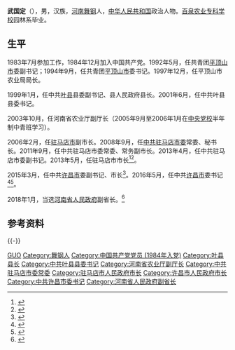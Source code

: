 '''武国定'''（{{bd|1963年|6月}}），男，汉族，[[河南|河南]][[舞钢|舞钢]]人，[[中华人民共和国|中华人民共和国]]政治人物。[[百泉农业专科学校|百泉农业专科学校]]园林系毕业。

== 生平 ==
1983年7月参加工作，1984年12月加入中国共产党。1992年5月，任共青团[[平顶山市|平顶山市]]委副书记；1994年9月，任共青团[[平顶山市|平顶山市]]委书记。1997年12月，任平顶山市农业局局长。

1999年1月，任中共[[叶县|叶县]]县委副书记、县人民政府县长。2001年6月，任中共叶县县委书记。

2003年10月，任河南省农业厅副厅长（2005年9月至2006年1月在[[中央党校|中央党校]]半年制中青班学习）。

2006年2月，任[[驻马店市|驻马店市]]副市长。2008年9月，任[[中共驻马店市委|中共驻马店市委]]常委、秘书长。2011年9月，任中共驻马店市委常委、常务副市长。2013年4月，任中共驻马店市委副书记。2013年5月，任驻马店市市长<ref >{{cite web |url=http://news.xinmin.cn/domestic/2013/05/09/20158986_2.html |language= |title=武国定当选驻马店市市长 贾宏宇任副市长(简历) |publisher=中国经济网 |date=2013-05-09 |accessdate= |archive-date=2016-03-04 |archive-url=https://web.archive.org/web/20160304201233/http://news.xinmin.cn/domestic/2013/05/09/20158986_2.html |dead-url=no }}</ref><ref>{{cite web |url=http://leaders.people.com.cn/n/2013/0509/c58278-21417979.html |language= |title=武国定当选驻马店市市长（图/简历） |publisher=人民网 |date=2013年5月9日 |accessdate= |deadurl=yes |archiveurl=https://web.archive.org/web/20150102175128/http://leaders.people.com.cn/n/2013/0509/c58278-21417979.html |archivedate=2015年1月2日 |df= }}</ref>。

2015年3月，任中共[[许昌市|许昌市]]委副书记、市长<ref >{{cite web |url=http://news.sina.com.cn/c/p/2015-03-30/070031659405.shtml |language= |title=武国定当选河南许昌市长(简历) |publisher=大河网 |date=2015年3月30日 |accessdate= |archive-date=2018-09-30 |archive-url=https://web.archive.org/web/20180930024507/http://news.sina.com.cn/c/p/2015-03-30/070031659405.shtml |dead-url=no }}</ref>。2016年5月，任中共[[许昌市|许昌市]]委书记<ref >{{cite web |url=http://news.dahe.cn/2016/05-14/106851763.html |language= |title=平顶山、安阳、焦作等5个省辖市党委书记调整 |publisher=大河网-河南日报 |date=2016年5月14日 |accessdate= |archive-url=https://web.archive.org/web/20160515121845/http://news.dahe.cn/2016/05-14/106851763.html |archive-date=2016年5月15日 |dead-url=yes }}</ref><ref>{{cite news|accessdate=2016-05-16|url=http://www.thepaper.cn/newsDetail_forward_1468747|title=河南许昌市领导调整：武国定任市委书记，胡五岳任市委副书记|publisher=澎湃新闻|archive-date=2016-06-10|archive-url=https://web.archive.org/web/20160610125903/http://www.thepaper.cn/newsDetail_forward_1468747|dead-url=no}}</ref>。

2018年1月，当选[[河南省人民政府|河南省人民政府]]副省长。<ref>{{Cite web|url=http://www.henan.gov.cn/jrhn/system/2018/01/31/010764425.shtml|title=省十三届人大一次会议选举和决定任命人员进行宪法宣誓|accessdate=2018-02-03|work=河南省人民政府|archive-date=2018-03-17|archive-url=https://web.archive.org/web/20180317060706/http://www.henan.gov.cn/jrhn/system/2018/01/31/010764425.shtml|dead-url=no}}</ref>

== 参考资料 ==
{{reflist}}

{{-}}
{{start box}}
{{s-ppo|cpc}}
{{s-before|[[王树山|王树山]]}}
{{s-title|[[中国共产党许昌市委员会|中国共产党许昌市委员会]]书记|2016年5月－2018年1月}}
{{S-after|[[胡五岳|胡五岳]]}}
{{s-gov|prc}}
{{s-before|[[张国晖|张国晖]]}}
{{s-title|[[许昌市人民政府|许昌市人民政府]]市长|2015年3月－2016年5月}}
{{s-after|[[胡五岳|胡五岳]]}}
{{s-before|[[刘国庆_(1957年)|刘国庆]]}}
{{s-title|[[驻马店市人民政府|驻马店市人民政府]]市长|2013年4月－2015年3月}}
{{s-after|[[陈星_(1965年)|陈星]]}}
{{end box}}
{{河南省领导人}}

{{Authority control}}
{{DEFAULTSORT:WU武}}
[[Category:武姓|GUO]]
[[Category:舞钢人|Category:舞钢人]]
[[Category:中国共产党党员_(1984年入党)|Category:中国共产党党员 (1984年入党)]]
[[Category:叶县县长|Category:叶县县长]]
[[Category:中共叶县县委书记|Category:中共叶县县委书记]]
[[Category:河南省农业厅副厅长|Category:河南省农业厅副厅长]]
[[Category:中共驻马店市委常委|Category:中共驻马店市委常委]]
[[Category:驻马店市人民政府市长|Category:驻马店市人民政府市长]]
[[Category:许昌市人民政府市长|Category:许昌市人民政府市长]]
[[Category:中共许昌市委书记|Category:中共许昌市委书记]]
[[Category:河南省人民政府副省长|Category:河南省人民政府副省长]]